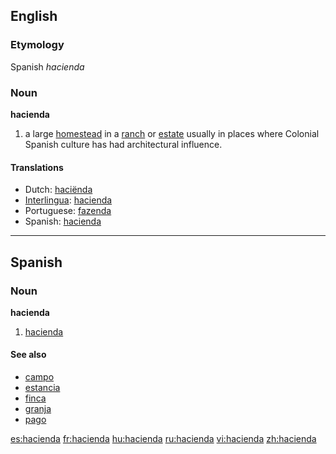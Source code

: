 ==English==

===Etymology===
Spanish ''hacienda''

===Noun===
'''hacienda'''

# a large [[homestead]] in a [[ranch]] or [[estate]] usually in places where Colonial Spanish culture has had architectural influence.

====Translations====
*Dutch: [[haciënda]]
*[[Interlingua]]: [[hacienda]]
*Portuguese: [[fazenda]]
*Spanish: [[hacienda]]

----

==Spanish==

===Noun===
'''hacienda''' {{f}}

# [[hacienda]]

====See also====
*[[campo]] {{m}}
*[[estancia]] {{f}}
*[[finca]] {{f}}
*[[granja]] {{f}}
*[[pago]] {{g|Spanish}}

[[es:hacienda]]
[[fr:hacienda]]
[[hu:hacienda]]
[[ru:hacienda]]
[[vi:hacienda]]
[[zh:hacienda]]